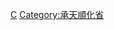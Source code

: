 {{Navbox
|bodyclass=hlist

|state      = autocollapse<!--autocollapse、uncollapsed、collapsed、plain、off-->
|name       = 承天顺化省行政区划
|title      = [[越南]][[承天順化省|承天顺化省]]行政区划
|image      = [[file:Flag of Vietnam.svg|border|50px|越南国旗]]
|above      =
|abovestyle = 
|listclass  = hlist

|group1 = [[省辖市]]（1）
| list1 =
*[[順化市]]
|group2 = [[市社]]（2）
| list2 =
*[[香水市社]]
*[[香茶市社]]
|group3 = [[县]]（6）
| list3 =
*[[阿雷縣]]
*[[南东县]]
*[[豐田縣 (承天順化省)|丰田县]]
*[[富祿縣]]
*[[富榮縣]]
*[[廣田縣]]
|belowstyle = text-align: left;
|below      = 参阅：[[越南县级以上行政区列表]]
}}<noinclude>
[[Category:越南二级行政区模板|C]]
[[Category:承天順化省]]
</noinclude>
